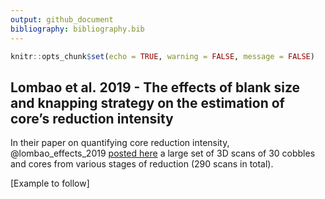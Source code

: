```yaml
---
output: github_document
bibliography: bibliography.bib
---
```


```r

knitr::opts_chunk$set(echo = TRUE, warning = FALSE, message = FALSE)

```


## Lombao et al. 2019 - The effects of blank size and knapping strategy on the estimation of core’s reduction intensity

In their paper on quantifying core reduction intensity, @lombao_effects_2019 [posted here](https://zenodo.org/record/2585423#.X0TC18gzZJJ) a large set of 3D scans of 30 cobbles and cores from various stages of reduction (290 scans in total).

[Example to follow]


